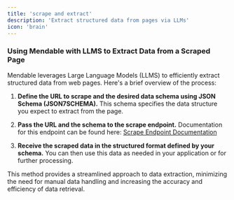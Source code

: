 ```yaml
---
title: 'scrape and extract'
description: 'Extract structured data from pages via LLMs'
icon: 'brain'
---
```



### Using Mendable with LLMS to Extract Data from a Scraped Page

Mendable leverages Large Language Models (LLMS) to efficiently extract structured data from web pages. Here's a brief overview of the process:

1. **Define the URL to scrape and the desired data schema using JSON Schema (JSON7SCHEMA).**
   This schema specifies the data structure you expect to extract from the page.

2. **Pass the URL and the schema to the scrape endpoint.**
   Documentation for this endpoint can be found here:
   [Scrape Endpoint Documentation](https://docs.firecrawl.dev/api-reference/endpoint/scrape)

3. **Receive the scraped data in the structured format defined by your schema.**
   You can then use this data as needed in your application or for further processing.

This method provides a streamlined approach to data extraction, minimizing the need for manual data handling and increasing the accuracy and efficiency of data retrieval.